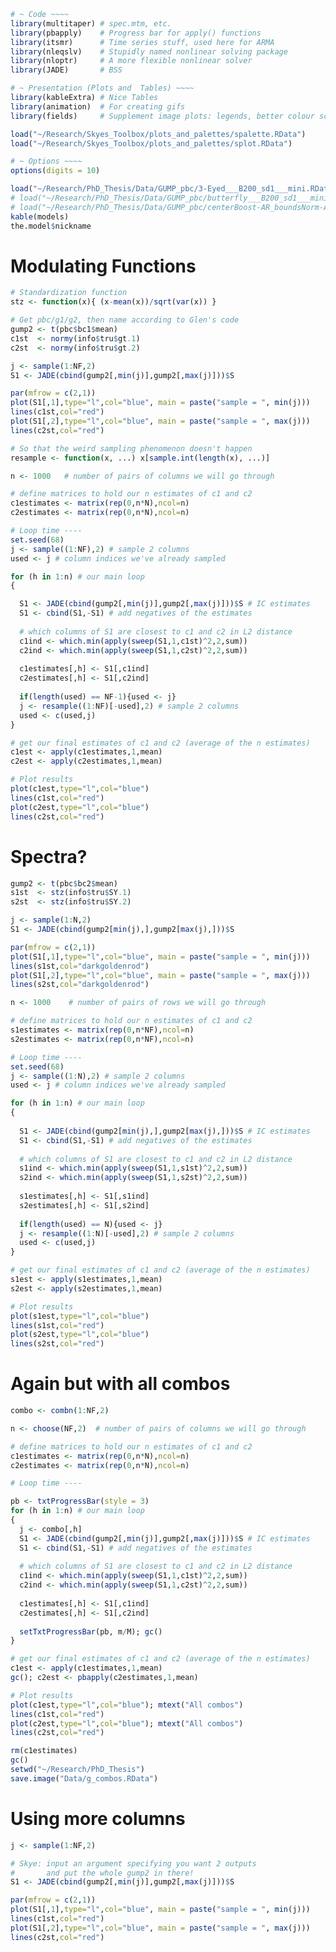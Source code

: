 ```r
# ~ Code ~~~~
library(multitaper) # spec.mtm, etc.
library(pbapply)    # Progress bar for apply() functions
library(itsmr)      # Time series stuff, used here for ARMA
library(nleqslv)    # Stupidly named nonlinear solving package
library(nloptr)     # A more flexible nonlinear solver
library(JADE)       # BSS

# ~ Presentation (Plots and  Tables) ~~~~
library(kableExtra) # Nice Tables
library(animation)  # For creating gifs
library(fields)     # Supplement image plots: legends, better colour schema

load("~/Research/Skyes_Toolbox/plots_and_palettes/spalette.RData")
load("~/Research/Skyes_Toolbox/plots_and_palettes/splot.RData")

# ~ Options ~~~~
options(digits = 10)
```

```r
load("~/Research/PhD_Thesis/Data/GUMP_pbc/3-Eyed___B200_sd1___mini.RData")
# load("~/Research/PhD_Thesis/Data/GUMP_pbc/butterfly___B200_sd1___mini.RData")
# load("~/Research/PhD_Thesis/Data/GUMP_pbc/centerBoost-AR_boundsNorm-AR___B100_sd1___mini.RData")
kable(models)
the.model$nickname
```

# Modulating Functions

```r
# Standardization function
stz <- function(x){ (x-mean(x))/sqrt(var(x)) }

# Get pbc/g1/g2, then name according to Glen's code
gump2 <- t(pbc$bc1$mean)
c1st  <- normy(info$tru$gt.1) 
c2st  <- normy(info$tru$gt.2) 
```

```r
j <- sample(1:NF,2)
S1 <- JADE(cbind(gump2[,min(j)],gump2[,max(j)]))$S

par(mfrow = c(2,1))
plot(S1[,1],type="l",col="blue", main = paste("sample = ", min(j)))
lines(c1st,col="red")
plot(S1[,2],type="l",col="blue", main = paste("sample = ", max(j)))
lines(c2st,col="red")
```

```r
# So that the weird sampling phenomenon doesn't happen
resample <- function(x, ...) x[sample.int(length(x), ...)]

n <- 1000   # number of pairs of columns we will go through

# define matrices to hold our n estimates of c1 and c2
c1estimates <- matrix(rep(0,n*N),ncol=n)
c2estimates <- matrix(rep(0,n*N),ncol=n)

# Loop time ---- 
set.seed(68)
j <- sample((1:NF),2) # sample 2 columns
used <- j # column indices we've already sampled

for (h in 1:n) # our main loop
{

  S1 <- JADE(cbind(gump2[,min(j)],gump2[,max(j)]))$S # IC estimates
  S1 <- cbind(S1,-S1) # add negatives of the estimates
  
  # which columns of S1 are closest to c1 and c2 in L2 distance
  c1ind <- which.min(apply(sweep(S1,1,c1st)^2,2,sum))
  c2ind <- which.min(apply(sweep(S1,1,c2st)^2,2,sum))
  
  c1estimates[,h] <- S1[,c1ind]
  c2estimates[,h] <- S1[,c2ind]
  
  if(length(used) == NF-1){used <- j}
  j <- resample((1:NF)[-used],2) # sample 2 columns
  used <- c(used,j)
}

# get our final estimates of c1 and c2 (average of the n estimates)
c1est <- apply(c1estimates,1,mean)
c2est <- apply(c2estimates,1,mean)

# Plot results
plot(c1est,type="l",col="blue")
lines(c1st,col="red")
plot(c2est,type="l",col="blue")
lines(c2st,col="red")
```

# Spectra?

```r
gump2 <- t(pbc$bc2$mean)
s1st  <- stz(info$tru$SY.1) 
s2st  <- stz(info$tru$SY.2) 
```

```r
j <- sample(1:N,2)
S1 <- JADE(cbind(gump2[min(j),],gump2[max(j),]))$S

par(mfrow = c(2,1))
plot(S1[,1],type="l",col="blue", main = paste("sample = ", min(j)))
lines(s1st,col="darkgoldenrod")
plot(S1[,2],type="l",col="blue", main = paste("sample = ", max(j)))
lines(s2st,col="darkgoldenrod")
```

```r
n <- 1000    # number of pairs of rows we will go through

# define matrices to hold our n estimates of c1 and c2
s1estimates <- matrix(rep(0,n*NF),ncol=n)
s2estimates <- matrix(rep(0,n*NF),ncol=n)

# Loop time ---- 
set.seed(68)
j <- sample((1:N),2) # sample 2 columns
used <- j # column indices we've already sampled

for (h in 1:n) # our main loop
{
  
  S1 <- JADE(cbind(gump2[min(j),],gump2[max(j),]))$S # IC estimates
  S1 <- cbind(S1,-S1) # add negatives of the estimates
  
  # which columns of S1 are closest to c1 and c2 in L2 distance
  s1ind <- which.min(apply(sweep(S1,1,s1st)^2,2,sum))
  s2ind <- which.min(apply(sweep(S1,1,s2st)^2,2,sum))
  
  s1estimates[,h] <- S1[,s1ind]
  s2estimates[,h] <- S1[,s2ind]
  
  if(length(used) == N){used <- j}
  j <- resample((1:N)[-used],2) # sample 2 columns
  used <- c(used,j)
}

# get our final estimates of c1 and c2 (average of the n estimates)
s1est <- apply(s1estimates,1,mean)
s2est <- apply(s2estimates,1,mean)

# Plot results
plot(s1est,type="l",col="blue")
lines(s1st,col="red")
plot(s2est,type="l",col="blue")
lines(s2st,col="red")
```


# Again but with all combos

```r
combo <- combn(1:NF,2)

n <- choose(NF,2)  # number of pairs of columns we will go through

# define matrices to hold our n estimates of c1 and c2
c1estimates <- matrix(rep(0,n*N),ncol=n)
c2estimates <- matrix(rep(0,n*N),ncol=n)

# Loop time ---- 

pb <- txtProgressBar(style = 3)
for (h in 1:n) # our main loop
{
  j <- combo[,h] 
  S1 <- JADE(cbind(gump2[,min(j)],gump2[,max(j)]))$S # IC estimates
  S1 <- cbind(S1,-S1) # add negatives of the estimates
  
  # which columns of S1 are closest to c1 and c2 in L2 distance
  c1ind <- which.min(apply(sweep(S1,1,c1st)^2,2,sum))
  c2ind <- which.min(apply(sweep(S1,1,c2st)^2,2,sum))
  
  c1estimates[,h] <- S1[,c1ind]
  c2estimates[,h] <- S1[,c2ind]
  
  setTxtProgressBar(pb, m/M); gc()
}

# get our final estimates of c1 and c2 (average of the n estimates)
c1est <- apply(c1estimates,1,mean)
gc(); c2est <- pbapply(c2estimates,1,mean)

# Plot results
plot(c1est,type="l",col="blue"); mtext("All combos")
lines(c1st,col="red")
plot(c2est,type="l",col="blue"); mtext("All combos")
lines(c2st,col="red")
```


```r
rm(c1estimates)
gc()
setwd("~/Research/PhD_Thesis")
save.image("Data/g_combos.RData")
```


# Using more columns

```r
j <- sample(1:NF,2)

# Skye: input an argument specifying you want 2 outputs
#       and put the whole gump2 in there!
S1 <- JADE(cbind(gump2[,min(j)],gump2[,max(j)]))$S

par(mfrow = c(2,1))
plot(S1[,1],type="l",col="blue", main = paste("sample = ", min(j)))
lines(c1st,col="red")
plot(S1[,2],type="l",col="blue", main = paste("sample = ", max(j)))
lines(c2st,col="red")
```


